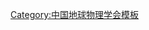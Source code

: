 {{Navbox
| name   = 中国地球物理学会第六届理事会
| title  = [[中国地球物理学会]]第六届理事会
| above  = 1998年10月－2003年10月
| bodyclass = hlist
| group1 = 理事长
| list1  = [[刘光鼎]]
| group2 = 副理事长
| list2  = 
* [[钟辛生]]
* [[陈颙 (地球物理学家)|陈　颙]]
* [[何继善]]
* [[曾绍金]]
* [[周佰修]]
* [[秦顺亭]]
| group3 = 常务理事
| list3  = 
* [[王水 (空间物理学家)|王　水]]
* [[赵化昆]]
* [[郑天愉]]
* [[刘振兴]]
* [[陈运泰]]
* [[刘启元]]
* [[臧绍先]]
* [[陈卫东 (石油专家)|陈卫东]]
* [[钱玉好]]
* [[尹改|尹　改]]
| group4 = 秘书长
| list4  = [[朱日祥]]
| group5 = 副秘书长
| list5  = 
* [[曲克信]]（常务）
* [[臧绍先]]
* [[姜朴|姜　朴]]
* [[钱玉好]]
* [[姚振兴]]
| group6 = 名誉理事
| list6  = 
* [[叶叔华]]
* [[朱大绶]]
* [[曲克信]]
* [[孙文涛]]
* [[陈云升]]
* [[张立敏]]
* [[陆邦于]]
* [[夏国治]]
* [[黄绪德]]
* [[蒋宏耀]]
* [[曾融生]]
* [[熊光楚]]
}}<noinclude>
{{collapsible option}}
[[Category:中国地球物理学会模板]]
</noinclude>